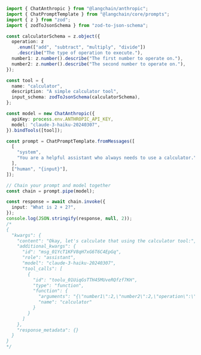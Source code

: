 ```typescript
import { ChatAnthropic } from "@langchain/anthropic";
import { ChatPromptTemplate } from "@langchain/core/prompts";
import { z } from "zod";
import { zodToJsonSchema } from "zod-to-json-schema";

const calculatorSchema = z.object({
  operation: z
    .enum(["add", "subtract", "multiply", "divide"])
    .describe("The type of operation to execute."),
  number1: z.number().describe("The first number to operate on."),
  number2: z.number().describe("The second number to operate on."),
});

const tool = {
  name: "calculator",
  description: "A simple calculator tool",
  input_schema: zodToJsonSchema(calculatorSchema),
};

const model = new ChatAnthropic({
  apiKey: process.env.ANTHROPIC_API_KEY,
  model: "claude-3-haiku-20240307",
}).bindTools([tool]);

const prompt = ChatPromptTemplate.fromMessages([
  [
    "system",
    "You are a helpful assistant who always needs to use a calculator.",
  ],
  ["human", "{input}"],
]);

// Chain your prompt and model together
const chain = prompt.pipe(model);

const response = await chain.invoke({
  input: "What is 2 + 2?",
});
console.log(JSON.stringify(response, null, 2));
/*
{
  "kwargs": {
    "content": "Okay, let's calculate that using the calculator tool:",
    "additional_kwargs": {
      "id": "msg_01YcT1KFV8qH7xG6T6C4EpGq",
      "role": "assistant",
      "model": "claude-3-haiku-20240307",
      "tool_calls": [
        {
          "id": "toolu_01UiqGsTTH45MUveRQfzf7KH",
          "type": "function",
          "function": {
            "arguments": "{\"number1\":2,\"number2\":2,\"operation\":\"add\"}",
            "name": "calculator"
          }
        }
      ]
    },
    "response_metadata": {}
  }
}
*/
```

